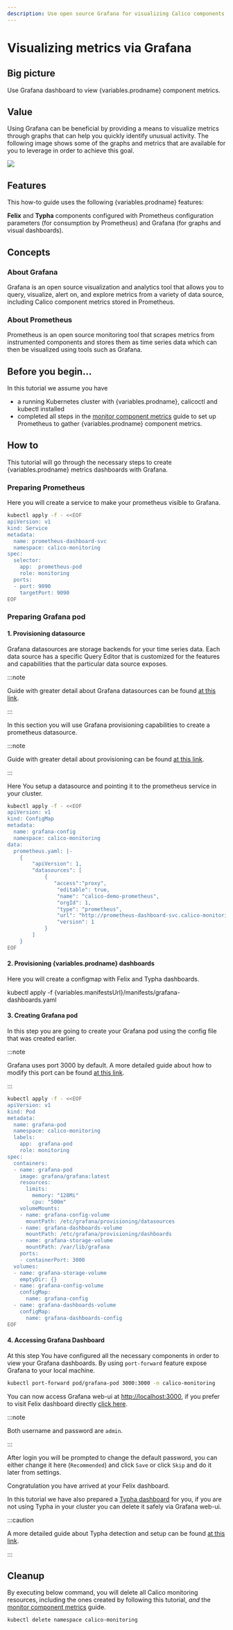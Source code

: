 ```yaml
---
description: Use open source Grafana for visualizing Calico components.
---
```



# Visualizing metrics via Grafana

## Big picture

Use Grafana dashboard to view {variables.prodname} component metrics.

## Value

Using Grafana can be beneficial by providing a means to visualize metrics through graphs that can help you quickly identify unusual activity. The following image shows some of the graphs and metrics that are available for you to leverage in order to achieve this goal.

![](/img/calico/grafana-dashboard.png)

## Features

This how-to guide uses the following {variables.prodname} features:

**Felix** and **Typha** components configured with Prometheus configuration parameters (for consumption by Prometheus) and Grafana (for graphs and visual dashboards).

## Concepts

### About Grafana

Grafana is an open source visualization and analytics tool that allows you to query, visualize, alert on, and explore metrics from a variety of data source, including Calico component metrics stored in Prometheus.

### About Prometheus

Prometheus is an open source monitoring tool that scrapes metrics from instrumented components and stores them as time series data which can then be visualized using tools such as Grafana.

## Before you begin...

In this tutorial we assume you have

- a running Kubernetes cluster with {variables.prodname}, calicoctl and kubectl installed
- completed all steps in the [monitor component metrics](monitor-component-metrics.mdx) guide to set up Prometheus to gather {variables.prodname} component metrics.

## How to

This tutorial will go through the necessary steps to create {variables.prodname} metrics dashboards with Grafana.

### Preparing Prometheus

Here you will create a service to make your prometheus visible to Grafana.

```bash
kubectl apply -f - <<EOF
apiVersion: v1
kind: Service
metadata:
  name: prometheus-dashboard-svc
  namespace: calico-monitoring
spec:
  selector:
    app:  prometheus-pod
    role: monitoring
  ports:
  - port: 9090
    targetPort: 9090
EOF
```

### Preparing Grafana pod

#### **1. Provisioning datasource**

Grafana datasources are storage backends for your time series data. Each data source has a specific Query Editor that is customized for the features and capabilities that the particular data source exposes.

:::note

Guide with greater detail about Grafana datasources can be found [at this link](https://grafana.com/docs/grafana/latest/datasources/).

:::

In this section you will use Grafana provisioning capabilities to create a prometheus datasource.

:::note

Guide with greater detail about provisioning can be found [at this link](https://grafana.com/docs/grafana/latest/administration/provisioning/).

:::

Here You setup a datasource and pointing it to the prometheus service in your cluster.

```bash
kubectl apply -f - <<EOF
apiVersion: v1
kind: ConfigMap
metadata:
  name: grafana-config
  namespace: calico-monitoring
data:
  prometheus.yaml: |-
    {
        "apiVersion": 1,
        "datasources": [
            {
               "access":"proxy",
                "editable": true,
                "name": "calico-demo-prometheus",
                "orgId": 1,
                "type": "prometheus",
                "url": "http://prometheus-dashboard-svc.calico-monitoring.svc:9090",
                "version": 1
            }
        ]
    }
EOF
```

#### **2. Provisioning {variables.prodname} dashboards**

Here you will create a configmap with Felix and Typha dashboards.

<CodeBlock language='bash'>
kubectl apply -f {variables.manifestsUrl}/manifests/grafana-dashboards.yaml
</CodeBlock>

#### **3. Creating Grafana pod**

In this step you are going to create your Grafana pod using the config file that was created earlier.

:::note

Grafana uses port 3000 by default. A more detailed guide about how to modify this port can be found [at this link](https://grafana.com/docs/grafana/latest/installation/configuration/#comments-in-ini-files).

:::

```bash
kubectl apply -f - <<EOF
apiVersion: v1
kind: Pod
metadata:
  name: grafana-pod
  namespace: calico-monitoring
  labels:
    app:  grafana-pod
    role: monitoring
spec:
  containers:
  - name: grafana-pod
    image: grafana/grafana:latest
    resources:
      limits:
        memory: "128Mi"
        cpu: "500m"
    volumeMounts:
    - name: grafana-config-volume
      mountPath: /etc/grafana/provisioning/datasources
    - name: grafana-dashboards-volume
      mountPath: /etc/grafana/provisioning/dashboards
    - name: grafana-storage-volume
      mountPath: /var/lib/grafana
    ports:
    - containerPort: 3000
  volumes:
  - name: grafana-storage-volume
    emptyDir: {}
  - name: grafana-config-volume
    configMap:
      name: grafana-config
  - name: grafana-dashboards-volume
    configMap:
      name: grafana-dashboards-config
EOF
```

#### **4. Accessing Grafana Dashboard**

At this step You have configured all the necessary components in order to view your Grafana dashboards.
By using `port-forward` feature expose Grafana to your local machine.

```bash
kubectl port-forward pod/grafana-pod 3000:3000 -n calico-monitoring
```

You can now access Grafana web-ui at [http://localhost:3000](http://localhost:3000), if you prefer to visit Felix dashboard directly [click here](http://localhost:3000/d/calico-felix-dashboard/felix-dashboard-calico?orgId=1).

:::note

Both username and password are `admin`.

:::

After login you will be prompted to change the default password, you can either change it here (`Recommended`) and click `Save` or click `Skip` and do it later from settings.

Congratulation you have arrived at your Felix dashboard.

In this tutorial we have also prepared a [Typha dashboard](http://localhost:3000/d/calico-typha-dashboard/typha-dashborad-calico?orgId=1) for you, if you are not using Typha in your cluster you can delete it safely via Grafana web-ui.

:::caution

A more detailed guide about Typha detection and setup can be found [at this link](monitor-component-metrics.mdx#typha-configuration).

:::

## Cleanup

By executing below command, you will delete all Calico monitoring resources, including the ones created by following this tutorial, _and_ the [monitor component metrics](monitor-component-metrics.mdx) guide.

```bash
kubectl delete namespace calico-monitoring
```
